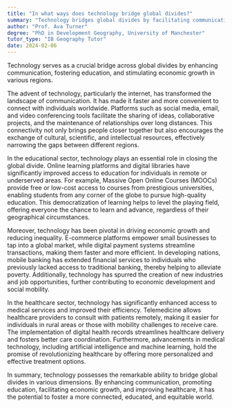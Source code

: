 ```yaml
---
title: "In what ways does technology bridge global divides?"
summary: "Technology bridges global divides by facilitating communication, promoting education, and enabling economic growth across different regions."
author: "Prof. Ava Turner"
degree: "PhD in Development Geography, University of Manchester"
tutor_type: "IB Geography Tutor"
date: 2024-02-06
---
```


Technology serves as a crucial bridge across global divides by enhancing communication, fostering education, and stimulating economic growth in various regions.

The advent of technology, particularly the internet, has transformed the landscape of communication. It has made it faster and more convenient to connect with individuals worldwide. Platforms such as social media, email, and video conferencing tools facilitate the sharing of ideas, collaborative projects, and the maintenance of relationships over long distances. This connectivity not only brings people closer together but also encourages the exchange of cultural, scientific, and intellectual resources, effectively narrowing the gaps between different regions.

In the educational sector, technology plays an essential role in closing the global divide. Online learning platforms and digital libraries have significantly improved access to education for individuals in remote or underserved areas. For example, Massive Open Online Courses (MOOCs) provide free or low-cost access to courses from prestigious universities, enabling students from any corner of the globe to pursue high-quality education. This democratization of learning helps to level the playing field, offering everyone the chance to learn and advance, regardless of their geographical circumstances.

Moreover, technology has been pivotal in driving economic growth and reducing inequality. E-commerce platforms empower small businesses to tap into a global market, while digital payment systems streamline transactions, making them faster and more efficient. In developing nations, mobile banking has extended financial services to individuals who previously lacked access to traditional banking, thereby helping to alleviate poverty. Additionally, technology has spurred the creation of new industries and job opportunities, further contributing to economic development and social mobility.

In the healthcare sector, technology has significantly enhanced access to medical services and improved their efficiency. Telemedicine allows healthcare providers to consult with patients remotely, making it easier for individuals in rural areas or those with mobility challenges to receive care. The implementation of digital health records streamlines healthcare delivery and fosters better care coordination. Furthermore, advancements in medical technology, including artificial intelligence and machine learning, hold the promise of revolutionizing healthcare by offering more personalized and effective treatment options.

In summary, technology possesses the remarkable ability to bridge global divides in various dimensions. By enhancing communication, promoting education, facilitating economic growth, and improving healthcare, it has the potential to foster a more connected, educated, and equitable world.
    